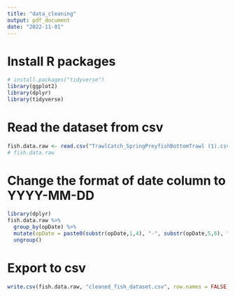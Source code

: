 ```yaml
---
title: "data_cleaning"
output: pdf_document
date: "2022-11-01"
---
```


# Install R packages
```r
# install.packages("tidyverse")
library(ggplot2)
library(dplyr)
library(tidyverse)
```

# Read the dataset from csv
```r
fish.data.raw <- read.csv("TrawlCatch_SpringPreyfishBottomTrawl (1).csv")
# fish.data.raw
```

# Change the format of date column to YYYY-MM-DD
```r
library(dplyr)
fish.data.raw %>%
  group_by(opDate) %>%
  mutate(opDate = paste0(substr(opDate,1,4), "-", substr(opDate,5,6), "-", substr(opDate,7,8))) %>%
  ungroup()

```

# Export to csv
```r
write.csv(fish.data.raw, "cleaned_fish_dataset.csv", row.names = FALSE)
```

